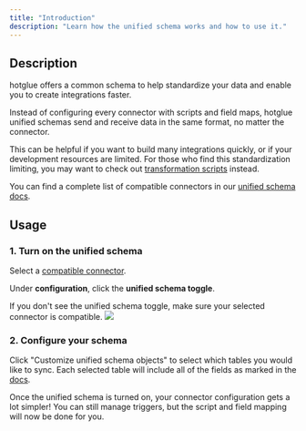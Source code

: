 ```yaml
---
title: "Introduction"
description: "Learn how the unified schema works and how to use it."
---
```


## Description
hotglue offers a common schema to help standardize your data and enable you to create integrations faster.

Instead of configuring every connector with scripts and field maps, hotglue unified schemas send and receive data in the same format, no matter the connector.

This can be helpful if you want to build many integrations quickly, or if your development resources are limited. For those who find this standardization limiting, you may want to check out [transformation scripts](https://docs.hotglue.com/docs/transformations-overview) instead.

You can find a complete list of compatible connectors in our [unified schema docs](https://hotglue.com/docs/unified).


## Usage

### 1. Turn on the unified schema
Select a [compatible connector](https://hotglue.com/docs/unified).

Under **configuration**, click the **unified schema toggle**.

<Info>
If you don't see the unified schema toggle, make sure your selected connector is compatible.
</Info>

<Frame caption="Click 'confirm' to delete your existing script and field map and turn on unified schema">
<img src="https://files.readme.io/c7c8cf3-Screen_Shot_2022-12-08_at_4.50.34_PM.png" />
</Frame>

### 2. Configure your schema


Click "Customize unified schema objects" to select which tables you would like to sync. Each selected table will include all of the fields as marked in the [docs](https://hotglue.com/docs/unified).

Once the unified schema is turned on, your connector configuration gets a lot simpler! You can still manage triggers, but the script and field mapping will now be done for you.

